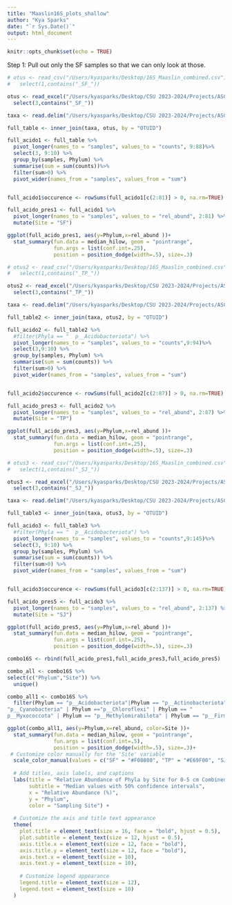 ```yaml
---
title: "Maaslin16S_plots_shallow"
author: "Kya Sparks"
date: "`r Sys.Date()`"
output: html_document
---
```


```r
knitr::opts_chunk$set(echo = TRUE)
```


Step 1: Pull out only the SF samples so that we can only look at those. 

```r
# otus <- read_csv("/Users/kyasparks/Desktop/16S_Maaslin_combined.csv")%>%
#   select(1,contains("_SF_"))

otus <- read_excel("/Users/kyasparks/Desktop/CSU 2023-2024/Projects/ASCC/ASCC_July2024_USETHIS_ks/16S/16S_Maaslin/ASCC_16S_feature_table_Maaslin_combo.xlsx", sheet = "SHALLOW")%>%
  select(3,contains("_SF_"))
```

```r
taxa <- read.delim("/Users/kyasparks/Desktop/CSU 2023-2024/Projects/ASCC/ASCC_July2024_USETHIS_ks/16S/16S_taxonomy/filtered/ASCC_16S_taxonomy_forprocessing_copy.txt")

full_table <- inner_join(taxa, otus, by = "OTUID")

full_acido1 <- full_table %>% 
  pivot_longer(names_to = "samples", values_to = "counts", 9:88)%>% 
  select(3, 9:10) %>% 
  group_by(samples, Phylum) %>% 
  summarise(sum = sum(counts))%>% 
  filter(sum>0) %>% 
  pivot_wider(names_from = "samples", values_from = "sum")


full_acido1$occurence <- rowSums(full_acido1[c(2:81)] > 0, na.rm=TRUE)

```

```r
full_acido_pres1 <- full_acido1 %>% 
  pivot_longer(names_to = "samples", values_to = "rel_abund", 2:81) %>% 
  mutate(Site = "SF")
```


```r
ggplot(full_acido_pres1, aes(y=Phylum,x=rel_abund ))+
  stat_summary(fun.data = median_hilow, geom = "pointrange",
               fun.args = list(conf.int=.25),
               position = position_dodge(width=.5), size=.3)
```


```r
# otus2 <- read_csv("/Users/kyasparks/Desktop/16S_Maaslin_combined.csv")%>% 
#   select(1,contains("_TP_"))

otus2 <- read_excel("/Users/kyasparks/Desktop/CSU 2023-2024/Projects/ASCC/ASCC_July2024_USETHIS_ks/16S/16S_Maaslin/ASCC_16S_feature_table_Maaslin_combo.xlsx", sheet = "SHALLOW")%>%
  select(3,contains("_TP_"))
```


```r
taxa <- read.delim("/Users/kyasparks/Desktop/CSU 2023-2024/Projects/ASCC/ASCC_July2024_USETHIS_ks/16S/16S_taxonomy/filtered/ASCC_16S_taxonomy_forprocessing_copy.txt")

full_table2 <- inner_join(taxa, otus2, by = "OTUID")

full_acido2 <- full_table2 %>% 
  #filter(Phyla == "  p__Acidobacteriota") %>% 
  pivot_longer(names_to = "samples", values_to = "counts",9:94)%>% 
  select(3,9:10) %>% 
  group_by(samples, Phylum) %>% 
  summarise(sum = sum(counts)) %>% 
  filter(sum>0) %>% 
  pivot_wider(names_from = "samples", values_from = "sum")


full_acido2$occurence <- rowSums(full_acido2[c(2:87)] > 0, na.rm=TRUE)

full_acido_pres3 <- full_acido2 %>% 
  pivot_longer(names_to = "samples", values_to = "rel_abund", 2:87) %>% 
  mutate(Site = "TP")

```


```r
ggplot(full_acido_pres3, aes(y=Phylum,x=rel_abund ))+
  stat_summary(fun.data = median_hilow, geom = "pointrange",
               fun.args = list(conf.int=.25),
               position = position_dodge(width=.5), size=.3)
```

```r
# otus3 <- read_csv("/Users/kyasparks/Desktop/16S_Maaslin_combined.csv")%>% 
#   select(1,contains("_SJ_"))

otus3 <- read_excel("/Users/kyasparks/Desktop/CSU 2023-2024/Projects/ASCC/ASCC_July2024_USETHIS_ks/16S/16S_Maaslin/ASCC_16S_feature_table_Maaslin_combo.xlsx", sheet = "SHALLOW")%>%
  select(3,contains("_SJ_"))

```


```r
taxa <- read.delim("/Users/kyasparks/Desktop/CSU 2023-2024/Projects/ASCC/ASCC_July2024_USETHIS_ks/16S/16S_taxonomy/filtered/ASCC_16S_taxonomy_forprocessing_copy.txt")

full_table3 <- inner_join(taxa, otus3, by = "OTUID")

full_acido3 <- full_table3 %>% 
  #filter(Phyla == "  p__Acidobacteriota") %>% 
  pivot_longer(names_to = "samples", values_to = "counts",9:145)%>% 
  select(3, 9:10) %>% 
  group_by(samples, Phylum) %>% 
  summarise(sum = sum(counts)) %>% 
  filter(sum>0) %>% 
  pivot_wider(names_from = "samples", values_from = "sum")


full_acido3$occurence <- rowSums(full_acido3[c(2:137)] > 0, na.rm=TRUE)

full_acido_pres5 <- full_acido3 %>% 
  pivot_longer(names_to = "samples", values_to = "rel_abund", 2:137) %>% 
  mutate(Site = "SJ")

```


```r
ggplot(full_acido_pres5, aes(y=Phylum,x=rel_abund ))+
  stat_summary(fun.data = median_hilow, geom = "pointrange",
               fun.args = list(conf.int=.25),
               position = position_dodge(width=.5), size=.3)
```


```r
combo16S <- rbind(full_acido_pres1,full_acido_pres3,full_acido_pres5)
```


```r
combo_all <- combo16S %>% 
select(c("Phylum","Site")) %>% 
  unique()

combo_all1 <- combo16S %>% 
  filter(Phylum == "p__Acidobacteriota"|Phylum == "p__Actinobacteriota" | Phylum == "p__Bacteroidota" | Phylum == "p__Planctomycetota" | Phylum == "p__Proteobacteria" | Phylum == "p__Verrucomicrobiota"| Phylum ==
"p__Cyanobacteria" | Phylum =="p__Chloroflexi" | Phylum == "
p__Myxococcota" | Phylum == "p__Methylomirabilota" | Phylum == "p__Firmicutes")

```


```r
ggplot(combo_all1, aes(y=Phylum,x=rel_abund, color=Site ))+
  stat_summary(fun.data = median_hilow, geom = "pointrange",
               fun.args = list(conf.int=.5),
               position = position_dodge(width=.5), size=.3)+
 # Customize color manually for the 'Site' variable
  scale_color_manual(values = c("SF" = "#F08080", "TP" = "#E69F00", "SJ" = "#09727b")) +
  
  # Add titles, axis labels, and captions
  labs(title = "Relative Abundance of Phyla by Site for 0-5 cm Combined",
       subtitle = "Median values with 50% confidence intervals",
       x = "Relative Abundance (%)", 
       y = "Phylum",
       color = "Sampling Site") +
  
  # Customize the axis and title text appearance
  theme(
    plot.title = element_text(size = 16, face = "bold", hjust = 0.5),
    plot.subtitle = element_text(size = 12, hjust = 0.5),
    axis.title.x = element_text(size = 12, face = "bold"),
    axis.title.y = element_text(size = 12, face = "bold"),
    axis.text.x = element_text(size = 10),
    axis.text.y = element_text(size = 10),
    
    # Customize legend appearance
    legend.title = element_text(size = 12),
    legend.text = element_text(size = 10)
  )
```
